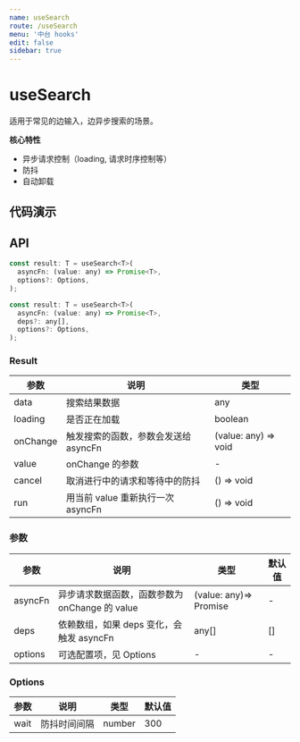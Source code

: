 ```yaml
---
name: useSearch
route: /useSearch
menu: '中台 hooks'
edit: false
sidebar: true
---
```



# useSearch

适用于常见的边输入，边异步搜索的场景。

**核心特性**

* 异步请求控制（loading, 请求时序控制等）
* 防抖
* 自动卸载

## 代码演示

<JackBox file={Demo1Code} demoName='Select搜索' description='最简单的用法。'>
  <Demo1 />
</JackBox>

## API

```javascript
const result: T = useSearch<T>(
  asyncFn: (value: any) => Promise<T>,
  options?: Options,
);

const result: T = useSearch<T>(
  asyncFn: (value: any) => Promise<T>,
  deps?: any[],
  options?: Options,
);
```

### Result

| 参数     | 说明                                 | 类型                 |
|----------|--------------------------------------|----------------------|
| data     | 搜索结果数据                         | any                  |
| loading  | 是否正在加载                         | boolean              |
| onChange | 触发搜索的函数，参数会发送给 asyncFn | (value: any) => void |
| value    | onChange 的参数                      | -                    |
| cancel   | 取消进行中的请求和等待中的防抖       | () => void           |
| run      | 用当前 value 重新执行一次 asyncFn    | () => void           |

### 参数

| 参数    | 说明                                           | 类型                   | 默认值 |
|---------|------------------------------------------------|------------------------|--------|
| asyncFn | 异步请求数据函数，函数参数为 onChange 的 value | (value: any)=> Promise | -      |
| deps    | 依赖数组，如果 deps 变化，会触发 asyncFn       | any[]                  | []     |
| options | 可选配置项，见 Options                         | -                      | -      |


### Options

| 参数 | 说明         | 类型   | 默认值 |
|------|--------------|--------|--------|
| wait | 防抖时间间隔 | number | 300    |